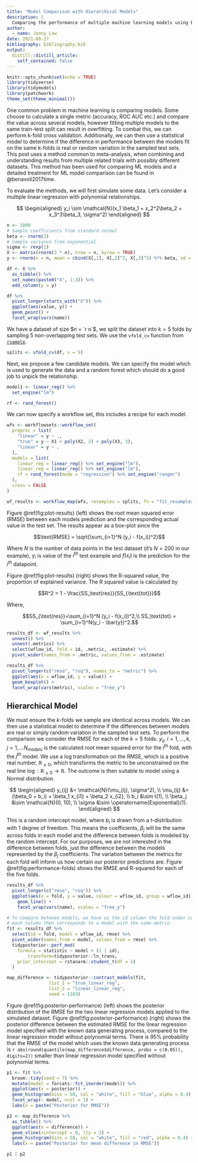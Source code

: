```yaml
---
title: "Model Comparison with Hierarchical Models"
description: |
  Comparing the performance of multiple machine learning models using Bayesian Hierarchical models.
author:
  - name: Jonny Law
date: 2021-09-27
bibliography: bibliography.bib
output:
  distill::distill_article:
    self_contained: false
---
```


```r
knitr::opts_chunk$set(echo = TRUE)
library(tidyverse)
library(tidymodels)
library(patchwork)
theme_set(theme_minimal())
```

One common problem in machine learning is comparing models. Some choose to calculate a single metric (accuracy, ROC AUC etc.) and compare the value across several models, however fitting multiple models to the same train-test split can result in overfitting. To combat this, we can perform k-fold cross validation. Additionally, we can then use a statistical model to determine if the difference in performance between the models fit on the same k-folds is real or random variation in the sampled test sets. This post uses a method common to meta-analysis, when combining and understanding results from multiple related trials with possibly different datasets. This method has been used for comparing ML models and a detailed treatment for ML model comparison can be found in @benavoli2017time.

To evaluate the methods, we will first simulate some data. Let's consider a multiple linear regression with polynomial relationships.

$$
\begin{aligned}
y_i \sim \mathcal{N}(x_1 \beta_1 + x_2^2\beta_2 + x_3^3\beta_3, \sigma^2)
\end{aligned}
$$

```r
n <- 1000
# Sample coefficients from standard normal
beta <- rnorm(3)
# Sample variance from exponential
sigma <- rexp(1)
X <- matrix(rnorm(3 * n), nrow = n, byrow = TRUE)
y <- rnorm(n = n, mean = cbind(X[,1], X[,2]^2, X[,3]^3) %*% beta, sd = sigma)
```

```r
df <- X %>% 
  as_tibble() %>% 
  set_names(paste0("X", 1:3)) %>% 
  add_column(y = y)

df %>% 
  pivot_longer(starts_with("X")) %>% 
  ggplot(aes(value, y)) +
  geom_point() +
  facet_wrap(vars(name))
```
We have a dataset of size $n = `r n`$, we split the dataset into $k = 5$ folds by sampling 5 non-overlapping test sets. We use the `vfold_cv` function from [`rsample`](https://rsample.tidymodels.org).

```r
splits <- vfold_cv(df, v = 5)
```

Next, we propose a few candidate models. We can specify the model which is used to generate the data and a random forest which should do a good job to unpick the relationship.

```r
model1 <- linear_reg() %>% 
  set_engine("lm")

rf <- rand_forest()
```

We can now specify a workflow set, this includes a recipe for each model. 

```r
wfs <- workflowsets::workflow_set(
  preproc = list(
    "linear" = y ~ .,
    "true" = y ~ X1 + poly(X2, 2) + poly(X3, 3),
    "linear" = y ~ .
  ),
  models = list(
    linear_reg = linear_reg() %>% set_engine("lm"),
    linear_reg = linear_reg() %>% set_engine("lm"),
    rf = rand_forest(mode = "regression") %>% set_engine("ranger")
  ),
  cross = FALSE
)
```

```r
wf_results <- workflow_map(wfs, resamples = splits, fn = "fit_resamples", verbose = TRUE)
```

Figure \@ref(fig:plot-results) (left) shows the root mean squared error (RMSE) between each models prediction and the corresponding actual value in the test set. The results appear as a box-plot since the 

$$\text{RMSE} = \sqrt{\sum_{i=1}^N (y_i - f(x_i))^2}$$

Where $N$ is the number of data points in the test dataset (it's $N = 200$ in our example), $y_i$ is value of the $i^{th}$ test example and $f(x_i)$ is the prediction for the $i^{th}$ datapoint. 

Figure \@ref(fig:plot-results) (right) shows the R-squared value, the proportion of explained variance. The R squared value is calculated by

$$R^2 = 1 - \frac{SS_\text{res}}{SS_{\text{tot}}}$$

Where,

$$SS_{\text{res}}=\sum_{i=1}^N (y_i - f(x_i))^2,\\
SS_\text{tot} = \sum_{i=1}^N(y_i - \bar{y})^2.$$

```r
results_df <- wf_results %>% 
  unnest() %>% 
  unnest(.metrics) %>% 
  select(wflow_id, fold = id, .metric, .estimate) %>% 
  pivot_wider(names_from = .metric, values_from = .estimate)

results_df %>% 
  pivot_longer(c("rmse", "rsq"), names_to = "metric") %>% 
  ggplot(aes(x = wflow_id, y = value)) +
  geom_boxplot() +
  facet_wrap(vars(metric), scales = "free_y")
```

## Hierarchical Model

We must ensure the $k$-folds we sample are identical across models. We can then use a statistical model to determine if the differences between models are real or simply random variation in the sampled test sets. To perform the comparison we consider the RMSE for each of the $k=5$ folds. $y_{ij}$, $i = 1, \dots, k$, $j = 1, \dots N_\text{models}$ is the calculated root mean squared error for the $i^{th}$ fold, with the $j^{th}$ model. We use a log transformation on the RMSE, which is a positive real number, $\mathbb{R}_{\geq 0}$, which transforms the metric to be unconstrained on the real line $\operatorname{log}: \mathbb{R}_{\geq 0} \rightarrow \mathbb{R}$. The outcome is then suitable to model using a Normal distribution.

$$
\begin{aligned}
y_{ij} &= \mathcal{N}(\mu_{ij}, \sigma^2), \\
\mu_{ij} &= (\beta_0 + b_i) + \beta_1 x_{i1} + \beta_2 x_{i2}, \\
b_i &\sim t(1), \\
\beta_j &\sim \mathcal{N}(0, 10), \\
\sigma &\sim \operatorname{Exponential}(1).
\end{aligned}
$$

This is a random intercept model, where $b_i$ is drawn from a t-distribution with 1 degree of freedom. This means the coefficients, $\beta_j$ will be the same across folds in each model and the difference between folds is modeled by the random intercept. For our purposes, we are not interested in the difference between folds, just the difference between the models represented by the $\beta_j$ coefficients. The variation between the metrics for each fold will inform us how certain our posterior predictions are. Figure \@ref(fig:performance-folds) shows the RMSE and R-squared for each of the five folds.

```r
results_df %>%
  pivot_longer(c("rmse", "rsq")) %>%
  ggplot(aes(x = fold, y = value, colour = wflow_id, group = wflow_id)) +
    geom_line() +
    facet_wrap(vars(name), scales = "free_y") 
```

```r
# To compare between models, we have as the id column the fold under consideration.
# each column then corresponds to a model with the same metric.
fit <- results_df %>%
  select(id = fold, model = wflow_id, rmse) %>%
  pivot_wider(names_from = model, values_from = rmse) %>%
  tidyposterior::perf_mod(
    formula = statistic ~ model + (1 | id), 
        transform=tidyposterior::ln_trans,
    prior_intercept = rstanarm::student_t(df = 1)
  )
```

```r
map_difference <- tidyposterior::contrast_models(fit,
                list_1 = "true_linear_reg",
                list_2 = "linear_linear_reg",
                seed = 1103)
```


Figure \@ref(fig:posterior-performance) (left) shows the posterior distribution of the RMSE for the two linear regression models applied to the simulated dataset. Figure \@ref(fig:posterior-performance) (right) shows the posterior difference between the estimated RMSE for the linear regression model specified with the known data generating process, compared to the linear regression model without polynomial terms. There is 95% probability that the RMSE of the model which uses the known data generating process is `r abs(round(quantile(map_difference$difference, probs = c(0.05)), digits=2))` smaller than linear regression model specified without polynomial terms.

```r
p1 <- fit %>%
  broom::tidy(seed = 7) %>%
  mutate(model = forcats::fct_inorder(model)) %>%
  ggplot(aes(x = posterior)) +
  geom_histogram(bins = 50, col = "white", fill = "blue", alpha = 0.4) +
  facet_wrap(~ model, ncol = 1) +
  labs(x = paste("Posterior for RMSE"))

p2 <- map_difference %>%
  as_tibble() %>%
  ggplot(aes(x = difference)) +
  geom_vline(xintercept = 0, lty = 2) +
  geom_histogram(bins = 50, col = "white", fill = "red", alpha = 0.4) +
  labs(x = paste("Posterior for mean difference in RMSE"))

p1 | p2
```
